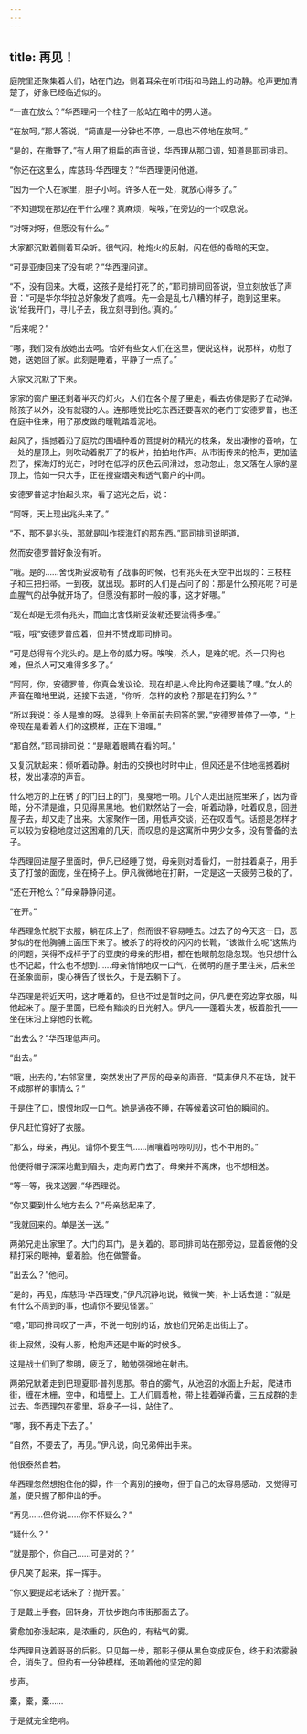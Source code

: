 ```yaml
---
---
---
```

title: 再见！
---



庭院里还聚集着人们，站在门边，侧着耳朵在听市街和马路上的动静。枪声更加清楚了，好象已经临近似的。

“一直在放么？”华西理问一个柱子一般站在暗中的男人道。

“在放呵，”那人答说，“简直是一分钟也不停，一息也不停地在放呵。”

“是的，在撒野了，”有人用了粗扁的声音说，华西理从那口调，知道是耶司排司。

“你还在这里么，库慈玛·华西理支？”华西理便问他道。

“因为一个人在家里，胆子小呵。许多人在一处，就放心得多了。”

“不知道现在那边在干什么哩？真麻烦，唉唉，”在旁边的一个叹息说。

“对呀对呀，但愿没有什么。”

大家都沉默着侧着耳朵听。很气闷。枪炮火的反射，闪在低的昏暗的天空。

“可是亚庚回来了没有呢？”华西理问道。

“不，没有回来。大概，这孩子是给打死了的，”耶司排司回答说，但立刻放低了声音：“可是华尔华拉总好象发了疯哩。先一会是乱七八糟的样子，跑到这里来。说‘给我开门，寻儿子去，我立刻寻到他。’真的。”

“后来呢？”

“哪，我们没有放她出去呵。恰好有些女人们在这里，便说这样，说那样，劝慰了她，送她回了家。此刻是睡着，平静了一点了。”

大家又沉默了下来。

家家的窗户里还剩着半灭的灯火，人们在各个屋子里走，看去仿佛是影子在动弹。除孩子以外，没有就寝的人。连那睡觉比吃东西还要喜欢的老门丁安德罗普，也还在庭中往来，用了那皮做的暖靴踏着泥地。

起风了，摇撼着沿了庭院的围墙种着的菩提树的精光的枝条，发出凄惨的音响，在一处的屋顶上，则吹动着脱开了的板片，拍拍地作声。从市街传来的枪声，更加猛烈了，探海灯的光芒，时时在低浮的灰色云间滑过，忽动忽止，忽又落在人家的屋顶上，恰如一只大手，正在搜查烟突和透气窗户的中间。

安德罗普这才抬起头来，看了这光之后，说：

“阿呀，天上现出兆头来了。”

“不，那不是兆头，那就是叫作探海灯的那东西。”耶司排司说明道。

然而安德罗普好象没有听。

“哦。是的……舍伐斯妥波勒有了战事的时候，也有兆头在天空中出现的：三枝柱子和三把扫帚。一到夜，就出现。那时的人们是占问了的：那是什么预兆呢？可是血腥气的战争就开场了。但愿没有那时一般的事，这才好哪。”

“现在却是无须有兆头，而血比舍伐斯妥波勒还要流得多哩。”

“哦，哦”安德罗普应着，但并不赞成耶司排司。

“可是总得有个兆头的。是上帝的威力呀。唉唉，杀人，是难的呢。杀一只狗也难，但杀人可又难得多多了。”

“阿阿，你，安德罗普，你真会发议论。现在却是人命比狗命还要贱了哩。”女人的声音在暗地里说，还接下去道，“你听，怎样的放枪？那是在打狗么？”

“所以我说：杀人是难的呀。总得到上帝面前去回答的罢，”安德罗普停了一停，“上帝现在是看着人们的这模样，正在下泪哩。”

“那自然，”耶司排司说：“是瞋着眼睛在看的呵。”

又复沉默起来：倾听着动静。射击的交换也时时中止，但风还是不住地摇撼着树枝，发出凄凉的声音。

什么地方的上在锈了的门臼上的门，戛戛地一响。几个人走出庭院里来了，因为昏暗，分不清是谁，只见得黑黑地。他们默然站了一会，听着动静，吐着叹息，回迸屋子去，却又走了出来。大家聚作一团，用低声交谈，还在叹着气。话题是怎样才可以较为安稳地度过这困难的几天，而叹息的是这寓所中男少女多，没有警备的法子。

华西理回进屋子里面时，伊凡已经睡了觉，母亲则对着昏灯，一肘拄着桌子，用手支了打皱的面庞，坐在椅子上。伊凡微微地在打鼾，一定是这一天疲劳已极的了。

“还在开枪么？”母亲静静问道。

“在开。”

华西理急忙脱下衣服，躺在床上了，然而很不容易睡去。过去了的今天这一日，恶梦似的在他胸脯上面压下来了。被杀了的将校的闪闪的长靴，“该做什么呢”这焦灼的问题，哭得不成样子了的亚庚的母亲的形相，都在他眼前忽隐忽现。他只想什么也不记起，什么也不想到……母亲悄悄地叹一口气，在微明的屋子里往来，后来坐在圣象面前，虔心祷告了很长久，于是去躺下了。

华西理是将近天明，这才睡着的，但也不过是暂时之间，伊凡便在旁边穿衣服，叫他起来了。屋子里面，已经有黯淡的日光射入。伊凡——蓬着头发，板着脸孔——坐在床沿上穿他的长靴。

“出去么？”华西理低声问。

“出去。”

“哦，出去的，”右邻室里，突然发出了严厉的母亲的声音。“莫非伊凡不在场，就干不成那样的事情么？”

于是住了口，恨恨地叹一口气。她是通夜不睡，在等候着这可怕的瞬间的。

伊凡赶忙穿好了衣服。

“那么，母亲，再见。请你不要生气……闹嚷着唠唠叨叨，也不中用的。”

他便将帽子深深地戴到眉头，走向房门去了。母亲并不离床，也不想相送。

“等一等，我来送罢，”华西理说。

“你又要到什么地方去么？”母亲愁起来了。

“我就回来的。单是送一送。”

两弟兄走出家里了。大门的耳门，是关着的。耶司排司站在那旁边，显着疲倦的没精打采的眼神，颦着脸。他在做警备。

“出去么？”他问。

“是的，再见，库慈玛·华西理支，”伊凡沉静地说，微微一笑，补上话去道：“就是有什么不周到的事，也请你不要见怪罢。”

“噫，”耶司排司叹了一声，不说一句别的话，放他们兄弟走出街上了。

街上寂然，没有人影，枪炮声还是中断的时候多。

这是战士们到了黎明，疲乏了，勉勉强强地在射击。

两弟兄默着走到巴理夏耶·普列思那。带白的雾气，从池沼的水面上升起，爬进市街，缠在木栅，空中，和墙壁上。工人们肩着枪，带上挂着弹药囊，三五成群的走过去。华西理包在雾里，将身子一抖，站住了。

“哪，我不再走下去了。”

“自然，不要去了，再见。”伊凡说，向兄弟伸出手来。

他很泰然自若。

华西理忽然想抱住他的脚，作一个离别的接吻，但于自己的太容易感动，又觉得可羞，便只握了那伸出的手。

“再见……但你说……你不怀疑么？”

“疑什么？”

“就是那个，你自己……可是对的？”

伊凡笑了起来，挥一挥手。

“你又要提起老话来了？抛开罢。”

于是戴上手套，回转身，开快步跑向市街那面去了。

雾愈加弥漫起来，是浓重的，灰色的，有粘气的雾。

华西理目送着哥哥的后影。只见每一步，那影子便从黑色变成灰色，终于和浓雾融合，消失了。但约有一分钟模样，还响着他的坚定的脚

步声。

橐，橐，橐……

于是就完全绝响。